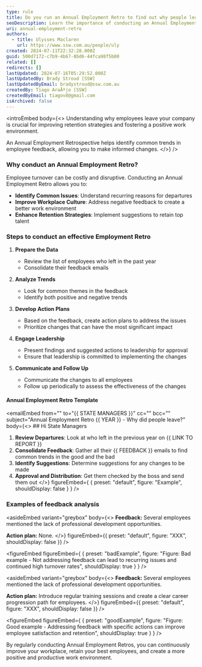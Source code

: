 ```yaml
---
type: rule
title: Do you run an Annual Employment Retro to find out why people leave?
seoDescription: Learn the importance of conducting an Annual Employment Retrospective to understand why employees leave and improve retention strategies
uri: annual-employment-retro
authors:
  - title: Ulysses Maclaren
    url: https://www.ssw.com.au/people/uly
created: 2024-07-11T22:32:28.000Z
guid: 500d7172-c7b9-4b67-8bd6-44fca98f5b00
related: []
redirects: []
lastUpdated: 2024-07-16T05:29:52.000Z
lastUpdatedBy: Brady Stroud [SSW]
lastUpdatedByEmail: bradystroud@ssw.com.au
createdBy: Tiago AraÃºjo [SSW]
createdByEmail: tiagov8@gmail.com
isArchived: false
---
```


<introEmbed
  body={<>
Understanding why employees leave your company is crucial for improving retention strategies and fostering a positive work environment.

An Annual Employment Retrospective helps identify common trends in employee feedback, allowing you to make informed changes.
  </>}
/>
### Why conduct an Annual Employment Retro?

Employee turnover can be costly and disruptive. Conducting an Annual Employment Retro allows you to:

* **Identify Common Issues**: Understand recurring reasons for departures
* **Improve Workplace Culture**: Address negative feedback to create a better work environment
* **Enhance Retention Strategies**: Implement suggestions to retain top talent

### Steps to conduct an effective Employment Retro

1. **Prepare the Data**
   * Review the list of employees who left in the past year
   * Consolidate their feedback emails

2. **Analyze Trends**
   * Look for common themes in the feedback
   * Identify both positive and negative trends

3. **Develop Action Plans**
   * Based on the feedback, create action plans to address the issues
   * Prioritize changes that can have the most significant impact

4. **Engage Leadership**
   * Present findings and suggested actions to leadership for approval
   * Ensure that leadership is committed to implementing the changes

5. **Communicate and Follow Up**
   * Communicate the changes to all employees
   * Follow up periodically to assess the effectiveness of the changes

#### Annual Employment Retro Template

<emailEmbed
  from=""
  to="&#123;&#123; STATE MANAGERS &#125;&#125;"
  cc=""
  bcc=""
  subject="Annual Employment Retro &#123;&#123; YEAR &#125;&#125; - Why did people leave?"
  body={<>
    ## Hi State Managers

1. **Review Departures**: Look at who left in the previous year on &#123;&#123; LINK TO REPORT &#125;&#125;
2. **Consolidate Feedback**: Gather all their &#123;&#123; FEEDBACK &#125;&#125; emails to find common trends in the good and the bad
3. **Identify Suggestions**: Determine suggestions for any changes to be made
4. **Approval and Distribution**: Get them checked by the boss and send them out
  </>}
  figureEmbed={ {
    preset: "default",
    figure: "Example",
    shouldDisplay: false
  } }
/>

### Examples of feedback analysis

<asideEmbed
  variant="greybox"
  body={<>
    **Feedback:** Several employees mentioned the lack of professional development opportunities.

**Action plan:** None.
  </>}
  figureEmbed={{
    preset: "default",
    figure: "XXX",
    shouldDisplay: false
  }}
/>

<figureEmbed figureEmbed={ {
  preset: "badExample",
  figure: "Figure: Bad example - Not addressing feedback can lead to recurring issues and continued high turnover rates",
  shouldDisplay: true
} } />


<asideEmbed
  variant="greybox"
  body={<>
    **Feedback:** Several employees mentioned the lack of professional development opportunities.

**Action plan:** Introduce regular training sessions and create a clear career progression path for employees.
  </>}
  figureEmbed={{
    preset: "default",
    figure: "XXX",
    shouldDisplay: false
  }}
/>

<figureEmbed figureEmbed={ {
  preset: "goodExample",
  figure: "Figure: Good example - Addressing feedback with specific actions can improve employee satisfaction and retention",
  shouldDisplay: true
} } />


By regularly conducting Annual Employment Retros, you can continuously improve your workplace, retain your best employees, and create a more positive and productive work environment.
